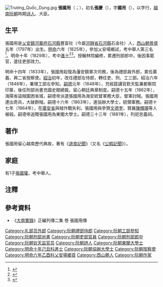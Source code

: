{{Otheruses|other=名为張慶的其他人物|張慶}}
{{Otheruses|other=名为张国用的其他人物|張瓊 (弘治進士)}}
[[File:Trương_Quốc_Dụng.jpg|thumb]]
'''張國用'''（{{vie|v=Trương Quốc Dụng|hn=張國用}}；{{bd|1797年||1864年||catIdx=T張}}），初名'''張慶'''（{{vie|v=Trương Khánh|hn=張慶}}），字'''國用'''（{{vie|v=Quốc Dụng|hn=國用}}），以字行，[[越南|越南]][[阮朝|阮朝]]時期[[诗人|诗人]]、大臣。

==生平==
張國用是[[乂安鎮|乂安鎮]][[河華府|河華府]][[石河縣|石河縣]]豐富社（今屬[[河靜省|河靜省]][[石河縣|石河縣]]石金社）人，[[西山朝|西山朝]][[景盛|景盛]]五年（1797年）出生。[[明命|明命]]六年（1825年），參加乂安場鄉試，考中舉人第三名<ref>{{Cite web |url=http://lib.nomfoundation.org/collection/1/volume/339/page/81 |title=《國朝鄉科錄》 |access-date=2017-11-12 |archive-date=2017-11-13 |archive-url=https://web.archive.org/web/20171113060216/http://lib.nomfoundation.org/collection/1/volume/339/page/81 |dead-url=no }}</ref>。明命十年（1829年），考中[[進士|進士]]<ref>{{Cite web |url=http://hannom.nlv.gov.vn/hannom/cgi-bin/hannom?a=d&d=BNTwEHieahcNp1894.1.22 |title=《國朝科榜錄》 |access-date=2016-08-03 |archive-date=2019-06-04 |archive-url=https://web.archive.org/web/20190604170933/http://hannom.nlv.gov.vn/hannom/cgi-bin/hannom?a=d&d=BNTwEHieahcNp1894.1.22 |dead-url=no }}</ref><ref>{{Cite web |url=http://www.hannom.org.vn/detail.asp?param=1230&Catid=562 |title=明命十年進士題名碑 |access-date=2017-11-12 |archive-url=https://web.archive.org/web/20171113060246/http://www.hannom.org.vn/detail.asp?param=1230&Catid=562 |archive-date=2017-11-13 |dead-url=yes }}</ref>。授翰林院編修，累遷刑部郎中，後因事罷官，遣往吏部效力。

明命十四年（1833年），張國用起復為藩安鎮軍次司務，後為禮部員外郎，累任廣義、興二省按察使。[[紹治|紹治]]初年，改任禮部左侍郎，轉任吏、刑、工三部。紹治六年（1846年），署理工部左參知。[[嗣德|嗣德]]元年（1848年），充經筵講官欽天監兼都察院印篆，後任刑部尚書充國史館總裁，留心朝廷典章制度。嗣德十五年（1862年），海陽省盜賊圍困省城，嗣德帝派遣張國用為海安統督軍務大臣，督軍討賊。張國用連出奇兵，大破群賊。嗣德十六年（1863年），進協辦大學士，統領軍務。嗣德十七年（1864年），在[[廣安省|廣安省]]與賊作戰失利，張國用與參贊[[文德奎|文德奎]]、贊襄[[陳輝珊|陳輝珊]]等人被殺。嗣德帝追贈張國用為東閣大學士。嗣德三十三年（1881年），列祀忠義祠。

==著作==
張國用留心越南歷代典故，著有《[[退食記聞|退食記聞]]》（又名《[[公暇記聞|公暇記聞]]》）。 

==家庭==
有1子[[張國瓘|張國瓘]]，考中舉人。

==注釋==
{{reflist}}

==參考資料==
*《[[大南實錄|大南實錄]]》正編列傳二集 卷 張國用傳

{{明命十年己丑科庭试正副榜}}

[[Category:礼部员外郎|Category:礼部员外郎]]
[[Category:阮朝禮部侍郎|Category:阮朝禮部侍郎]]
[[Category:阮朝工部參知|Category:阮朝工部參知]]
[[Category:阮朝刑部尚書|Category:阮朝刑部尚書]]
[[Category:阮朝吏部官員|Category:阮朝吏部官員]]
[[Category:阮朝刑部郎中|Category:阮朝刑部郎中]]
[[Category:阮朝钦天监官员|Category:阮朝钦天监官员]]
[[Category:阮朝詩人|Category:阮朝詩人]]
[[Category:阮朝東閣大學士|Category:阮朝東閣大學士]]
[[Category:明命十年己丑科進士|Category:明命十年己丑科進士]]
[[Category:阮朝協辦大學士|Category:阮朝協辦大學士]]
[[Category:阮朝按察使|Category:阮朝按察使]]
[[Category:明命六年乙酉科乂安場鄉貢|Category:明命六年乙酉科乂安場鄉貢]]
[[Category:西山朝人|Category:西山朝人]]
[[Category:阮朝作家|Category:阮朝作家]]